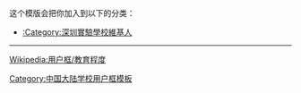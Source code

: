 {{Userbox
  |id = <!-- 合理使用文件：SZSY_Logo.png --><!-- 合理使用文件：SZSY_Logo.png --><!-- 合理使用文件：SZSY_Logo.png --><!-- 合理使用文件：SZSY_Logo.png -->SZSY
  |id-c = white
  |id-fc = darkblue
  |id-s = 12
  |info = 這個維基人是'''[[深圳實驗學校|<span style="color:darkblue;">深圳實驗學校</span>]]'''的校友、學生或老師。
  |info-c = white
  |info-s = 10
  |info-fc = black
  |border-c = darkblue
  |border-s = 2
}}
<includeonly>[[Category:深圳實驗學校維基人|{{PAGENAME}}]]</includeonly>
<noinclude>
<div style="clear:both">
这个模版会把你加入到以下的分类：
*[[:Category:深圳實驗學校維基人]]
----
[[Wikipedia:用户框/教育程度]]</div>
{{UF-hcard-part}}
[[Category:中国大陆学校用户框模板]]
</noinclude>